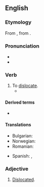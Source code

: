 ==English==
{{was wotd|2008|December|29}}

===Etymology===
From {{etyl|la|en}} {{m|la|luxātus}}, from {{m|la|luxō}}.

===Pronunciation===
* {{IPA|en|/ˈlʌk.seɪt/}}
* {{audio|en|En-us-luxate.ogg|Audio (US)}}

===Verb===
{{en-verb|luxat}}

# To [[dislocate]].
#* {{quote-book|en|1863|[[w:Stephen Smith (surgeon)|Stephen Smith]]|Hand-book of Surgical Operations|url=http://books.google.com/books?id=-GkfrDGXQH4C&pg=PA97|page=97
|passage=If in cases of difficulty you have recourse to this means, '''luxate''' downwards as far as half the dorsopalmar diameter, and then ''vice versa''.}}

====Derived terms====
* {{l|en|luxating patella}}

====Translations====
{{trans-top|to dislocate}}
* Bulgarian: {{t+|bg|навяхвам}}
* Norwegian: {{t|no|luksere}}
* Romanian: {{t+|ro|luxa}}
{{trans-mid}}
* Spanish: {{t+|es|dislocar}}, {{t+|es|luxar}}
{{trans-bottom}}

===Adjective===
{{en-adj}}

# [[dislocated|Dislocated]].